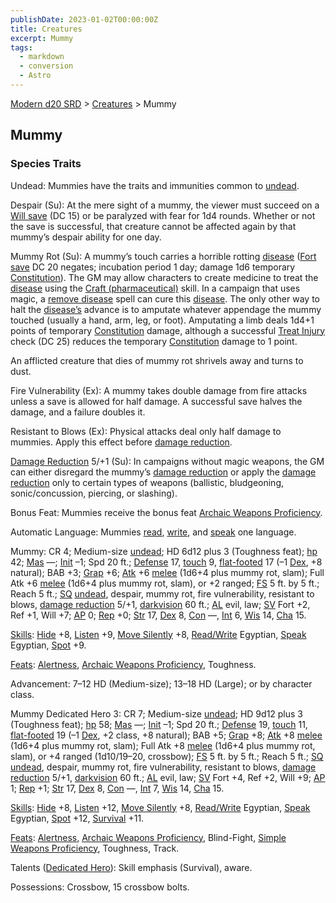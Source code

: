 ```yaml
---
publishDate: 2023-01-02T00:00:00Z
title: Creatures
excerpt: Mummy
tags:
  - markdown
  - conversion
  - Astro
---
```


[Modern d20 SRD](/#modernD20) > [Creatures](modern-d20-srd-creatures-index) > Mummy

## Mummy

### Species Traits

Undead: Mummies have the traits and immunities common to [undead](modern-d20-srd-creature-types-undead).

Despair (Su): At the mere sight of a mummy, the viewer must succeed on a [Will save](modern-d20-srd-basics-saving-throws) (DC 15) or be paralyzed with fear for 1d4 rounds. Whether or not the save is successful, that creature cannot be affected again by that mummy’s despair ability for one day.

Mummy Rot (Su): A mummy’s touch carries a horrible rotting [disease](modern-d20-srd-environment-hazards-disease) ([Fort save](modern-d20-srd-basics-saving-throws) DC 20 negates; incubation period 1 day; damage 1d6 temporary [Constitution](modern-d20-srd-basics-ability-scores)). The GM may allow characters to create medicine to treat the [disease](modern-d20-srd-environment-hazards-disease) using the [Craft (pharmaceutical)](modern-d20-srd-skills-craft-pharmaceutical) skill. In a campaign that uses magic, a [remove disease](modern-d20-srd-fx-remove-disease) spell can cure this [disease](modern-d20-srd-environment-hazards-disease). The only other way to halt the [disease’s](modern-d20-srd-environment-hazards-disease) advance is to amputate whatever appendage the mummy touched (usually a hand, arm, leg, or foot). Amputating a limb deals 1d4+1 points of temporary [Constitution](modern-d20-srd-basics-ability-scores) damage, although a successful [Treat Injury](modern-d20-srd-skills-treat-injury) check (DC 25) reduces the temporary [Constitution](modern-d20-srd-basics-ability-scores) damage to 1 point.

An afflicted creature that dies of mummy rot shrivels away and turns to dust.

Fire Vulnerability (Ex): A mummy takes double damage from fire attacks unless a save is allowed for half damage. A successful save halves the damage, and a failure doubles it.

Resistant to Blows (Ex): Physical attacks deal only half damage to mummies. Apply this effect before [damage reduction](modern-d20-srd-special-abilities-damage-reduction).

[Damage Reduction](modern-d20-srd-special-abilities-damage-reduction) 5/+1 (Su): In campaigns without magic weapons, the GM can either disregard the mummy’s [damage reduction](modern-d20-srd-special-abilities-damage-reduction) or apply the [damage reduction](modern-d20-srd-special-abilities-damage-reduction) only to certain types of weapons (ballistic, bludgeoning, sonic/concussion, piercing, or slashing).

Bonus Feat: Mummies receive the bonus feat [Archaic Weapons Proficiency](modern-d20-srd-feats-archaic-weapons-proficiency).

Automatic Language: Mummies [read](modern-d20-srd-skills-read-write-language), [write](modern-d20-srd-skills-read-write-language), and [speak](modern-d20-srd-skills-speak-language) one language.

Mummy: CR 4; Medium-size [undead](modern-d20-srd-creature-types-undead); HD 6d12 plus 3 (Toughness feat); [hp](modern-d20-srd-combat-hit-points) 42; [Mas](modern-d20-srd-creatures-creature-overview) —; [Init](modern-d20-srd-combat-initiative) –1; Spd 20 ft.; [Defense](modern-d20-srd-combat-defense) 17, [touch](modern-d20-srd-combat-attack-actions) 9, [flat-footed](modern-d20-srd-combat-surprise) 17 (–1 [Dex](modern-d20-srd-basics-ability-scores), +8 natural); BAB +3; [Grap](modern-d20-srd-combat-grapple) +6; [Atk](modern-d20-srd-combat-attack-roll) +6 [melee](modern-d20-srd-combat-attack-roll) (1d6+4 plus mummy rot, slam); Full Atk +6 [melee](modern-d20-srd-combat-attack-roll) (1d6+4 plus mummy rot, slam), or +2 ranged; [FS](modern-d20-srd-creatures-creature-overview) 5 ft. by 5 ft.; Reach 5 ft.; [SQ](modern-d20-srd-creatures-creature-overview) [undead](modern-d20-srd-creature-types-undead), despair, mummy rot, fire vulnerability, resistant to blows, [damage reduction](modern-d20-srd-special-abilities-damage-reduction) 5/+1, [darkvision](modern-d20-srd-special-abilities-darkvision) 60 ft.; [AL](modern-d20-srd-basics-allegiances) evil, law; [SV](modern-d20-srd-basics-saving-throws) Fort +2, Ref +1, Will +7; [AP](modern-d20-srd-creatures-creature-overview) 0; [Rep](modern-d20-srd-creatures-creature-overview) +0; [Str](modern-d20-srd-basics-ability-scores) 17, [Dex](modern-d20-srd-basics-ability-scores) 8, [Con](modern-d20-srd-basics-ability-scores) —, [Int](modern-d20-srd-basics-ability-scores) 6, [Wis](modern-d20-srd-basics-ability-scores) 14, [Cha](modern-d20-srd-basics-ability-scores) 15.

[Skills](modern-d20-srd-skills-index): [Hide](modern-d20-srd-skills-hide) +8, [Listen](modern-d20-srd-skills-listen) +9, [Move Silently](modern-d20-srd-skills-move-silently) +8, [Read/Write](modern-d20-srd-skills-read-write-language) Egyptian, [Speak](modern-d20-srd-skills-speak-language) Egyptian, [Spot](modern-d20-srd-skills-spot) +9.

[Feats](modern-d20-srd-feats-index): [Alertness](modern-d20-srd-feats-alertness), [Archaic Weapons Proficiency](modern-d20-srd-feats-archaic-weapons-proficiency), Toughness.

Advancement: 7–12 HD (Medium-size); 13–18 HD (Large); or by character class.

Mummy Dedicated Hero 3: CR 7; Medium-size [undead](modern-d20-srd-creature-types-undead); HD 9d12 plus 3 (Toughness feat); [hp](modern-d20-srd-combat-hit-points) 58; [Mas](modern-d20-srd-creatures-creature-overview) —; [Init](modern-d20-srd-combat-initiative) –1; Spd 20 ft.; [Defense](modern-d20-srd-combat-defense) 19, [touch](modern-d20-srd-combat-attack-actions) 11, [flat-footed](modern-d20-srd-combat-surprise) 19 (–1 [Dex](modern-d20-srd-basics-ability-scores), +2 class, +8 natural); BAB +5; [Grap](modern-d20-srd-combat-grapple) +8; [Atk](modern-d20-srd-combat-attack-roll) +8 [melee](modern-d20-srd-combat-attack-roll) (1d6+4 plus mummy rot, slam); Full Atk +8 [melee](modern-d20-srd-combat-attack-roll) (1d6+4 plus mummy rot, slam), or +4 ranged (1d10/19–20, crossbow); [FS](modern-d20-srd-creatures-creature-overview) 5 ft. by 5 ft.; Reach 5 ft.; [SQ](modern-d20-srd-creatures-creature-overview) [undead](modern-d20-srd-creature-types-undead), despair, mummy rot, fire vulnerability, resistant to blows, [damage reduction](modern-d20-srd-special-abilities-damage-reduction) 5/+1, [darkvision](modern-d20-srd-special-abilities-darkvision) 60 ft.; [AL](modern-d20-srd-basics-allegiances) evil, law; [SV](modern-d20-srd-basics-saving-throws) Fort +4, Ref +2, Will +9; [AP](modern-d20-srd-creatures-creature-overview) 1; [Rep](modern-d20-srd-creatures-creature-overview) +1; [Str](modern-d20-srd-basics-ability-scores) 17, [Dex](modern-d20-srd-basics-ability-scores) 8, [Con](modern-d20-srd-basics-ability-scores) —, [Int](modern-d20-srd-basics-ability-scores) 7, [Wis](modern-d20-srd-basics-ability-scores) 14, [Cha](modern-d20-srd-basics-ability-scores) 15.

[Skills](modern-d20-srd-skills-index): [Hide](modern-d20-srd-skills-hide) +8, [Listen](modern-d20-srd-skills-listen) +12, [Move Silently](modern-d20-srd-skills-move-silently) +8, [Read/Write](modern-d20-srd-skills-read-write-language) Egyptian, [Speak](modern-d20-srd-skills-speak-language) Egyptian, [Spot](modern-d20-srd-skills-spot) +12, [Survival](modern-d20-srd-skills-survival) +11.

[Feats](modern-d20-srd-feats-index): [Alertness](modern-d20-srd-feats-alertness), [Archaic Weapons Proficiency](modern-d20-srd-feats-archaic-weapons-proficiency), Blind-Fight, [Simple Weapons Proficiency](modern-d20-srd-feats-simple-weapons-proficiency), Toughness, Track.

Talents ([Dedicated Hero](modern-d20-srd-classes-basic-dedicated-hero)): Skill emphasis (Survival), aware.

Possessions: Crossbow, 15 crossbow bolts.
